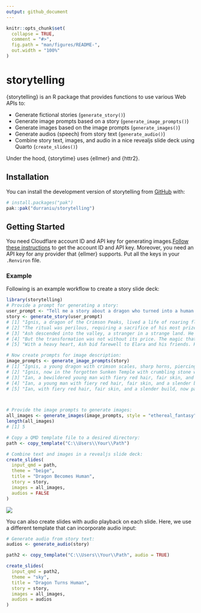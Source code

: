 ```yaml
---
output: github_document
---
```


<!-- README.md is generated from README.Rmd. Please edit that file -->

```r
knitr::opts_chunk$set(
  collapse = TRUE,
  comment = "#>",
  fig.path = "man/figures/README-",
  out.width = "100%"
)
```

# storytelling

<!-- badges: start -->
<!-- badges: end -->

{storytelling} is an R package that provides functions to use various Web APIs to:  

* Generate fictional stories (`generate_story()`)  
* Generate image prompts based on a story (`generate_image_prompts()`)  
* Generate images based on the image prompts (`generate_images()`)  
* Generate audios (speech) from story text (`generate_audio()`)  
* Combine story text, images, and audio in a nice revealjs slide deck using Quarto (`create_slides()`)    

Under the hood, {storytime} uses {ellmer} and {httr2}.

## Installation

You can install the development version of storytelling from [GitHub](https://github.com/) with:

``` r
# install.packages("pak")
pak::pak("durraniu/storytelling")
```

## Getting Started

You need Cloudflare account ID and API key for generating images.[Follow these instructions](https://developers.cloudflare.com/workers-ai/get-started/rest-api/) to get the account ID and API key. Moreover, you need an API key for any provider that {ellmer} supports. Put all the keys in your `.Renviron` file.

### Example

Following is an example workflow to create a story slide deck: 

```r
library(storytelling)
# Provide a prompt for generating a story:
user_prompt <- "Tell me a story about a dragon who turned into a human."
story <- generate_story(user_prompt)
# [1] "Ignis, a dragon of the Crimson Peaks, lived a life of roaring flames and boundless skies. He reveled in his power, the terror he inspired, the mountains of gold he hoarded. Yet, a strange restlessness stirred within him, a longing for something beyond his dragon's existence. He saw the fleeting lives of humans in the valleys below, their laughter, their loves, their fleeting moments of joy and sorrow, and a desire bloomed within him to experience that ephemeral existence. He sought ancient magic, whispering through forgotten ruins, until he discovered a ritual promising transformation, a chance to walk among mortals, even if only for a while."
# [2] "The ritual was perilous, requiring a sacrifice of his most prized scale and the binding of his dragon heart. Underneath the pale glow of a lunar eclipse, Ignis chanted the ancient words. Agony ripped through him as his massive form shrunk and shifted. Scales turned to skin, claws to hands, wings to a strong but earthbound back. When the moon hid behind the clouds, Ignis stood as a man, naked and vulnerable, but with a heart pounding with a newfound excitement. He named himself Ash, a reminder of the fire he left behind."                                                                                                                             
# [3] "Ash descended into the valley, a stranger in a strange land. He quickly learned the ways of men, the nuances of their language, the complexities of their social structures. He found work as a blacksmith, his dragon-forged strength making him a master of the forge. He made friends, shared laughter, and even felt the pangs of love for a kind woman named Elara. He helped the villagers, using his knowledge of metalworking to create stronger tools and weapons, earning their respect and gratitude. He was no longer a terror, but a protector."                                                                                                              
# [4] "But the transformation was not without its price. The magic that bound him was fading, the dragon within stirring. Brief flashes of his former self would manifest – a sudden burst of heat, an uncontrollable urge to fly, a flicker of golden scales beneath his skin. He knew his time as Ash was limited. An old hermit, recognizing the dragon-man, warned him that his true form would eventually reclaim him, and the longer he resisted, the more destructive the change would be."                                                                                                                                                                                
# [5] "With a heavy heart, Ash bid farewell to Elara and his friends. He confessed his true nature, knowing they might fear him. Some did, but Elara saw the heart beneath the scales, the kindness that had defined his time among them. He climbed back to the Crimson Peaks, where, under the next lunar eclipse, he allowed the dragon to reclaim him. Ignis soared into the sky, the human experience forever etched into his heart, a changed dragon, more understanding, more compassionate, forever bound to the memory of his time as Ash, the blacksmith." 

# Now create prompts for image description:
image_prompts <- generate_image_prompts(story)
# [1] "Ignis, a young dragon with crimson scales, sharp horns, piercing yellow eyes, and a long, powerful tail, is surrounded by a large hoard of gems and gold coins in his cave, looking wistful and yearning for adventure, with a vast, endless sky visible through the cave entrance."                                                                                                                                                                                                                                                                                                                                                                                                                                                                                                                                                                                          
# [2] "Ignis, now in the forgotten Sunken Temple with crumbling stone walls and ancient carvings, holding a scroll with both claws. Around him are moonpetal dew in a vial, a single phoenix feather glowing with embers, and a rare crystal pulsating with geothermal energy. His scales are shimmering, with bones contorting, and fire erupting around him, transforming into a bewildered young man with fiery red hair, fair skin, and a slender build, in a dramatic, arcane setting under the crimson glow of a blood moon."                                                                                                                                                                                                                                                                                                                                                  
# [3] "Ian, a bewildered young man with fiery red hair, fair skin, and a slender build, wearing simple, ill-fitting clothes, is stumbling into a bustling village with cobblestone streets and thatched-roof houses, looking overwhelmed by the weight of the clothes, the strange taste of bread, and the cacophony of human voices. Elara, a traveling merchant with kind eyes, braided brown hair, and wearing practical leather armor, is offering him work and shelter with a warm, welcoming smile."                                                                                                                                                                                                                                                                                                                                                                           
# [4] "Ian, a young man with fiery red hair, fair skin, and a slender build, wearing simple traveling clothes, is looking conflicted and distressed in the Shadowfen, a treacherous swamp with murky water, gnarled trees, and hanging moss. Elara, a woman with braided brown hair and wearing practical leather armor, is pressing him for answers with a concerned expression, her trust unwavering. In the background, Malkor, a ruthless sorcerer with a gaunt face, dark robes, and glowing red eyes, is sensing the dark magic emanating from the Dragon's Tooth, a relic of immense power, with a sinister smile."                                                                                                                                                                                                                                                           
# [5] "Ian, with fiery red hair, fair skin, and a slender build, now partially transformed, with crimson scales appearing on his arms and face and his eyes glowing with dragon fire, wearing torn traveling clothes, is confronting Malkor, the ruthless sorcerer, in the Shadowfen. Malkor, with a gaunt face, dark robes, and glowing red eyes, is wielding dark magic, looking furious. Elara, with braided brown hair and wearing practical leather armor, is standing beside Ian, ready to fight. Ian is shattering the Dragon's Tooth with a powerful blast of fire, severing Malkor's connection to its power, and banishing the sorcerer. Afterwards, Ian, still in his human form but with a knowing look in his eyes, is continuing to travel with Elara, now with a strong bond between them, in a serene, sunlit landscape, symbolizing their journey into the unknown."



# Provide the image prompts to generate images:
all_images <- generate_images(image_prompts, style = "ethereal_fantasy")
length(all_images)
# [1] 5

# Copy a QMD template file to a desired directory:
path <- copy_template("C:\\Users\\Your\\Path")

# Combine text and images in a revealjs slide deck:
create_slides(
  input_qmd = path,
  theme = "beige",
  title = "Dragon Becomes Human",
  story = story,
  images = all_images,
  audios = FALSE
)
```

![](man/figures/demo_slides.gif)

You can also create slides with audio playback on each slide. Here, we use a different template that can incorporate audio input:

```r
# Generate audio from story text:
audios <- generate_audio(story)

path2 <- copy_template("C:\\Users\\Your\\Path", audio = TRUE)

create_slides(
  input_qmd = path2,
  theme = "sky",
  title = "Dragon Turns Human",
  story = story,
  images = all_images,
  audios = audios
)
```

